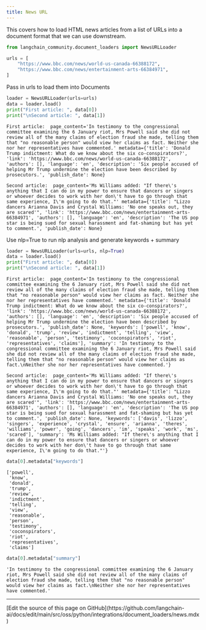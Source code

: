 ```yaml
---
title: News URL
---
```


This covers how to load HTML news articles from a list of URLs into a document format that we can use downstream.

```python
from langchain_community.document_loaders import NewsURLLoader
```

```python
urls = [
    "https://www.bbc.com/news/world-us-canada-66388172",
    "https://www.bbc.com/news/entertainment-arts-66384971",
]
```

Pass in urls to load them into Documents

```python
loader = NewsURLLoader(urls=urls)
data = loader.load()
print("First article: ", data[0])
print("\nSecond article: ", data[1])
```

```output
First article:  page_content='In testimony to the congressional committee examining the 6 January riot, Mrs Powell said she did not review all of the many claims of election fraud she made, telling them that "no reasonable person" would view her claims as fact. Neither she nor her representatives have commented.' metadata={'title': 'Donald Trump indictment: What do we know about the six co-conspirators?', 'link': 'https://www.bbc.com/news/world-us-canada-66388172', 'authors': [], 'language': 'en', 'description': 'Six people accused of helping Mr Trump undermine the election have been described by prosecutors.', 'publish_date': None}

Second article:  page_content='Ms Williams added: "If there\'s anything that I can do in my power to ensure that dancers or singers or whoever decides to work with her don\'t have to go through that same experience, I\'m going to do that."' metadata={'title': "Lizzo dancers Arianna Davis and Crystal Williams: 'No one speaks out, they are scared'", 'link': 'https://www.bbc.com/news/entertainment-arts-66384971', 'authors': [], 'language': 'en', 'description': 'The US pop star is being sued for sexual harassment and fat-shaming but has yet to comment.', 'publish_date': None}
```

Use nlp=True to run nlp analysis and generate keywords + summary

```python
loader = NewsURLLoader(urls=urls, nlp=True)
data = loader.load()
print("First article: ", data[0])
print("\nSecond article: ", data[1])
```

```output
First article:  page_content='In testimony to the congressional committee examining the 6 January riot, Mrs Powell said she did not review all of the many claims of election fraud she made, telling them that "no reasonable person" would view her claims as fact. Neither she nor her representatives have commented.' metadata={'title': 'Donald Trump indictment: What do we know about the six co-conspirators?', 'link': 'https://www.bbc.com/news/world-us-canada-66388172', 'authors': [], 'language': 'en', 'description': 'Six people accused of helping Mr Trump undermine the election have been described by prosecutors.', 'publish_date': None, 'keywords': ['powell', 'know', 'donald', 'trump', 'review', 'indictment', 'telling', 'view', 'reasonable', 'person', 'testimony', 'coconspirators', 'riot', 'representatives', 'claims'], 'summary': 'In testimony to the congressional committee examining the 6 January riot, Mrs Powell said she did not review all of the many claims of election fraud she made, telling them that "no reasonable person" would view her claims as fact.\nNeither she nor her representatives have commented.'}

Second article:  page_content='Ms Williams added: "If there\'s anything that I can do in my power to ensure that dancers or singers or whoever decides to work with her don\'t have to go through that same experience, I\'m going to do that."' metadata={'title': "Lizzo dancers Arianna Davis and Crystal Williams: 'No one speaks out, they are scared'", 'link': 'https://www.bbc.com/news/entertainment-arts-66384971', 'authors': [], 'language': 'en', 'description': 'The US pop star is being sued for sexual harassment and fat-shaming but has yet to comment.', 'publish_date': None, 'keywords': ['davis', 'lizzo', 'singers', 'experience', 'crystal', 'ensure', 'arianna', 'theres', 'williams', 'power', 'going', 'dancers', 'im', 'speaks', 'work', 'ms', 'scared'], 'summary': 'Ms Williams added: "If there\'s anything that I can do in my power to ensure that dancers or singers or whoever decides to work with her don\'t have to go through that same experience, I\'m going to do that."'}
```

```python
data[0].metadata["keywords"]
```

```output
['powell',
 'know',
 'donald',
 'trump',
 'review',
 'indictment',
 'telling',
 'view',
 'reasonable',
 'person',
 'testimony',
 'coconspirators',
 'riot',
 'representatives',
 'claims']
```

```python
data[0].metadata["summary"]
```

```output
'In testimony to the congressional committee examining the 6 January riot, Mrs Powell said she did not review all of the many claims of election fraud she made, telling them that "no reasonable person" would view her claims as fact.\nNeither she nor her representatives have commented.'
```

---

<Callout icon="pen-to-square" iconType="regular">
  [Edit the source of this page on GitHub](https://github.com/langchain-ai/docs/edit/main/src/oss/python/integrations/document_loaders/news.mdx)
</Callout>
